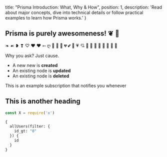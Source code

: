   title: "Prisma Introduction: What, Why & How",
  position: 1,
  description: 'Read about major concepts, dive into technical details or follow practical examples to learn how Prisma works.'
}

## Prisma is purely awesomeness! ❦ 💑
❧
☙
❥
❣
♡
♥
❤
➳
ღ
💌
🏩
💓
💔
💕
💖
💗
💘
💙
💚
💛
💜
🖤
💝
💞
💟


Why you ask? Just cause.

- A new new is **created**
- An existing node is **updated**
- An existing node is **deleted**

This is an example subscription that notifies you whenever

## This is another heading

```js
const X = require('x')
```

```graphql
{
  allUsers(filter: {
    id_gt: "0"
  }) {
    id
  }
}
```